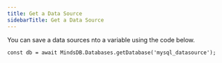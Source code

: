 ```yaml
---
title: Get a Data Source
sidebarTitle: Get a Data Source
---
```


You can save a data sources nto a variable using the code below.

```
const db = await MindsDB.Databases.getDatabase('mysql_datasource');
```
